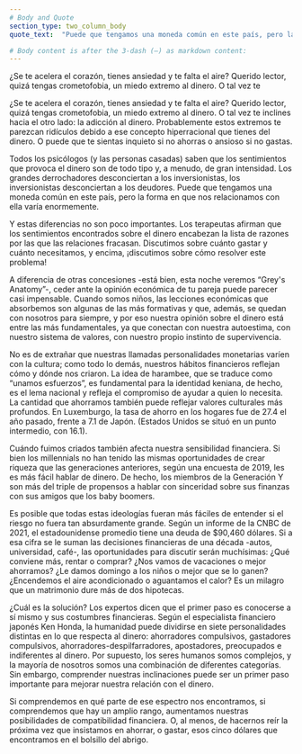 ```yaml
---
# Body and Quote
section_type: two_column_body
quote_text:  "Puede que tengamos una moneda común en este país, pero la forma en que nos relacionamos con ella varía enormemente."

# Body content is after the 3-dash (—) as markdown content:
---
```

¿Se te acelera el corazón, tienes ansiedad y te falta el aire? Querido lector, quizá tengas crometofobia, un miedo extremo al dinero. O tal vez te

¿Se te acelera el corazón, tienes ansiedad y te falta el aire? Querido lector, quizá tengas crometofobia, un miedo extremo al dinero. O tal vez te inclines hacia el otro lado: la adicción al dinero. Probablemente estos extremos te parezcan ridículos debido a ese concepto hiperracional que tienes del dinero. O puede que te sientas inquieto si no ahorras o ansioso si no gastas.

Todos los psicólogos (y las personas casadas) saben que los sentimientos que provoca el dinero son de todo tipo y, a menudo, de gran intensidad. Los grandes derrochadores desconciertan a los inversionistas, los inversionistas desconciertan a los deudores. Puede que tengamos una moneda común en este país, pero la forma en que nos relacionamos con ella varía enormemente.

Y estas diferencias no son poco importantes. Los terapeutas afirman que los sentimientos encontrados sobre el dinero encabezan la lista de razones por las que las relaciones fracasan. Discutimos sobre cuánto gastar y cuánto necesitamos, y encima, ¡discutimos sobre cómo resolver este problema!

A diferencia de otras concesiones -está bien, esta noche veremos “Grey's Anatomy”-, ceder ante la opinión económica de tu pareja puede parecer casi impensable. Cuando somos niños, las lecciones económicas que absorbemos son algunas de las más formativas y que, además, se quedan con nosotros para siempre, y por eso nuestra opinión sobre el dinero está entre las más fundamentales, ya que conectan con nuestra autoestima, con nuestro sistema de valores, con nuestro propio instinto de supervivencia.

No es de extrañar que nuestras llamadas personalidades monetarias varíen con la cultura; como todo lo demás, nuestros hábitos financieros reflejan cómo y dónde nos criaron. La idea de harambee, que se traduce como “unamos esfuerzos”, es fundamental para la identidad keniana, de hecho, es el lema nacional y refleja el compromiso de ayudar a quien lo necesita. La cantidad que ahorramos también puede reflejar valores culturales más profundos. En Luxemburgo, la tasa de ahorro en los hogares fue de 27.4 el año pasado, frente a 7.1 de Japón. (Estados Unidos se situó en un punto intermedio, con 16.1).

Cuándo fuimos criados también afecta nuestra sensibilidad financiera. Si bien los millennials no han tenido las mismas oportunidades de crear riqueza que las generaciones anteriores, según una encuesta de 2019, les es más fácil hablar de dinero. De hecho, los miembros de la Generación Y son más del triple de propensos a hablar con sinceridad sobre sus finanzas con sus amigos que los baby boomers.

Es posible que todas estas ideologías fueran más fáciles de entender si el riesgo no fuera tan absurdamente grande. Según un informe de la CNBC de 2021, el estadounidense promedio tiene una deuda de $90,460 dólares. Si a esa cifra se le suman las decisiones financieras de una década -autos, universidad, café-, las oportunidades para discutir serán muchísimas: ¿Qué conviene más, rentar o comprar? ¿Nos vamos de vacaciones o mejor ahorramos? ¿Le damos domingo a los niños o mejor que se lo ganen? ¿Encendemos el aire acondicionado o aguantamos el calor? Es un milagro que un matrimonio dure más de dos hipotecas.

¿Cuál es la solución? Los expertos dicen que el primer paso es conocerse a sí mismo y sus costumbres financieras. Según el especialista financiero japonés Ken Honda, la humanidad puede dividirse en siete personalidades distintas en lo que respecta al dinero: ahorradores compulsivos, gastadores compulsivos, ahorradores-despilfarradores, apostadores, preocupados e indiferentes al dinero. Por supuesto, los seres humanos somos complejos, y la mayoría de nosotros somos una combinación de diferentes categorías. Sin embargo, comprender nuestras inclinaciones puede ser un primer paso importante para mejorar nuestra relación con el dinero.

Si comprendemos en qué parte de ese espectro nos encontramos, si comprendemos que hay un amplio rango, aumentamos nuestras posibilidades de compatibilidad financiera. O, al menos, de hacernos reír la próxima vez que insistamos en ahorrar, o gastar, esos cinco dólares que encontramos en el bolsillo del abrigo.
